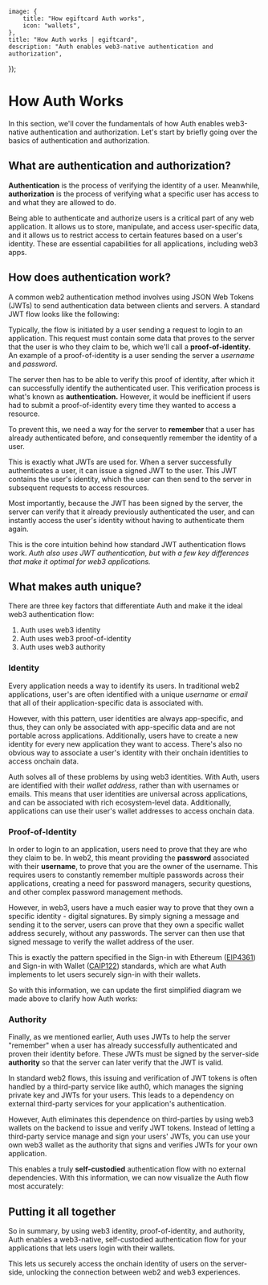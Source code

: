 
	image: {
		title: "How egiftcard Auth works",
		icon: "wallets",
	},
	title: "How Auth works | egiftcard",
	description: "Auth enables web3-native authentication and authorization",
});

# How Auth Works

In this section, we'll cover the fundamentals of how Auth enables web3-native authentication and authorization. Let's start by briefly going over the basics of authentication and authorization.

## What are authentication and authorization?

**Authentication** is the process of verifying the identity of a user. Meanwhile, **authorization** is the process of verifying what a specific user has access to and what they are allowed to do.

Being able to authenticate and authorize users is a critical part of any web application. It allows us to store, manipulate, and access user-specific data, and it allows us to restrict access to certain features based on a user's identity. These are essential capabilities for all applications, including web3 apps.

## How does authentication work?

A common web2 authentication method involves using JSON Web Tokens (JWTs) to send authentication data between clients and servers. A standard JWT flow looks like the following:

<DocImage src={web2AuthDiagramImage} />

Typically, the flow is initiated by a user sending a request to login to an application. This request must contain some data that proves to the server that the user is who they claim to be, which we'll call a **proof-of-identity.** An example of a proof-of-identity is a user sending the server a _username_ and _password_.

The server then has to be able to verify this proof of identity, after which it can successfully identify the authenticated user. This verification process is what's known as **authentication.** However, it would be inefficient if users had to submit a proof-of-identity every time they wanted to access a resource.

To prevent this, we need a way for the server to **remember** that a user has already authenticated before, and consequently remember the identity of a user.

This is exactly what JWTs are used for. When a server successfully authenticates a user, it can issue a signed JWT to the user. This JWT contains the user's identity, which the user can then send to the server in subsequent requests to access resources.

Most importantly, because the JWT has been signed by the server, the server can verify that it already previously authenticated the user, and can instantly access the user's identity without having to authenticate them again.

This is the core intuition behind how standard JWT authentication flows work. _Auth also uses JWT authentication, but with a few key differences that make it optimal for web3 applications._

## What makes auth unique?

There are three key factors that differentiate Auth and make it the ideal web3 authentication flow:

1. Auth uses web3 identity
2. Auth uses web3 proof-of-identity
3. Auth uses web3 authority

### Identity

Every application needs a way to identify its users. In traditional web2 applications, user&apos;s are often identified with a unique _username_ or _email_ that all of their application-specific data is associated with.

However, with this pattern, user identities are always app-specific, and thus, they can only be associated with app-specific data and are not portable across applications. Additionally, users have to create a new identity for every new application they want to access. There's also no obvious way to associate a user's identity with their onchain identities to access onchain data.

Auth solves all of these problems by using web3 identities. With Auth, users are identified with their _wallet address_, rather than with usernames or emails. This means that user identities are universal across applications, and can be associated with rich ecosystem-level data. Additionally, applications can use their user's wallet addresses to access onchain data.

### Proof-of-Identity

In order to login to an application, users need to prove that they are who they claim to be. In web2, this meant providing the **password** associated with their **username**, to prove that you are the owner of the username. This requires users to constantly remember multiple passwords across their applications, creating a need for password managers, security questions, and other complex password management methods.

However, in web3, users have a much easier way to prove that they own a specific identity - digital signatures. By simply signing a message and sending it to the server, users can prove that they own a specific wallet address securely, without any passwords. The server can then use that signed message to verify the wallet address of the user.

This is exactly the pattern specified in the Sign-in with Ethereum ([EIP4361](https://eips.ethereum.org/EIPS/eip-4361)) and Sign-in with Wallet ([CAIP122](https://github.com/ChainAgnostic/CAIPs/blob/master/CAIPs/caip-122.md)) standards, which are what Auth implements to let users securely sign-in with their wallets.

So with this information, we can update the first simplified diagram we made above to clarify how Auth works:

<DocImage src={web3AuthDiagramImage} />

### Authority

Finally, as we mentioned earlier, Auth uses JWTs to help the server "remember" when a user has already successfully authenticated and proven their identity before. These JWTs must be signed by the server-side **authority** so that the server can later verify that the JWT is valid.

In standard web2 flows, this issuing and verification of JWT tokens is often handled by a third-party service like auth0, which manages the signing private key and JWTs for your users. This leads to a dependency on external third-party services for your application's authentication.

However, Auth eliminates this dependence on third-parties by using web3 wallets on the backend to issue and verify JWT tokens. Instead of letting a third-party service manage and sign your users' JWTs, you can use your own web3 wallet as the authority that signs and verifies JWTs for your own application.

This enables a truly **self-custodied** authentication flow with no external dependencies. With this information, we can now visualize the Auth flow most accurately:

<DocImage src={authDiagramImage} />

## Putting it all together

So in summary, by using web3 identity, proof-of-identity, and authority, Auth enables a web3-native, self-custodied authentication flow for your applications that lets users login with their wallets.

This lets us securely access the onchain identity of users on the server-side, unlocking the connection between web2 and web3 experiences.
